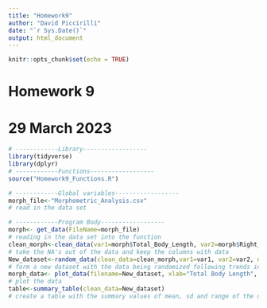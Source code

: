 ```yaml
---
title: "Homework9"
author: "David Piccirilli"
date: "`r Sys.Date()`"
output: html_document
---
```


```r
knitr::opts_chunk$set(echo = TRUE)
```

# Homework 9
# 29 March 2023
```r
# ------------Library------------------
library(tidyverse)
library(dplyr)
# ------------Functions------------------
source("Homework9_Functions.R") 

# ------------Global variables------------------
morph_file<-"Morphometric_Analysis.csv"
# read in the data set
```

```r
# ------------Program Body------------------
morph<- get_data(FileName=morph_file)
# reading in the data set into the function
clean_morph<-clean_data(var1=morph$Total_Body_Length, var2=morph$Right_Wing_Length)
# take the NA's out of the data and keep the columns with data
New_dataset<-random_data(clean_data=clean_morph,var1=var1, var2=var2, n=34)
# form a new dataset with the data being randomized following trends in the original data
morph_data<- plot_data(filename=New_dataset, xlab="Total Body Length", ylab="Right Wing Length")
# plot the data 
table<-summary_table(clean_data=New_dataset)
# create a table with the summary values of mean, sd and range of the data
```
